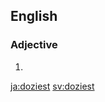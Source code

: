 ==English==

===Adjective===
{{head|en|adjective superlative form}}

# {{en-superlative of|dozy}}

[[ja:doziest]]
[[sv:doziest]]